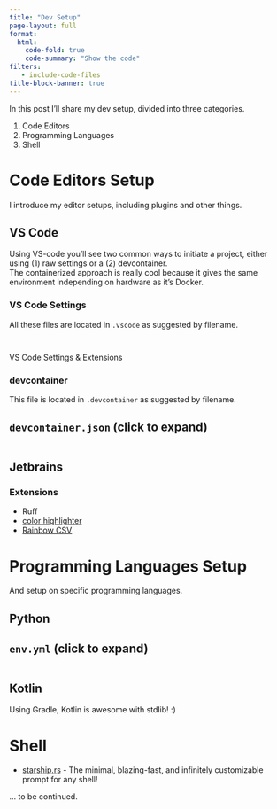 ```yaml
---
title: "Dev Setup"
page-layout: full
format:
  html:
    code-fold: true
    code-summary: "Show the code"
filters:
   - include-code-files
title-block-banner: true
---
```


In this post I'll share my dev setup, divided into three categories.  

1. Code Editors
2. Programming Languages
3. Shell

# Code Editors Setup

I introduce my editor setups, including plugins and other things.

## VS Code

Using VS-code you'll see two common ways to initiate a project, either using (1) raw settings or a (2) devcontainer.  
The containerized approach is really cool because it gives the same environment independing on hardware as it's Docker.

### VS Code Settings

All these files are located in `.vscode` as suggested by filename.


::: {#tbl-panel layout-ncol=2}

```.json
```

```.json
```

VS Code Settings & Extensions
:::

### devcontainer

This file is located in `.devcontainer` as suggested by filename.

::: {.callout-note collapse="true"}
## `devcontainer.json` (click to expand)

```.json
```
:::

## Jetbrains

### Extensions

- Ruff
- [color highlighter](https://plugins.jetbrains.com/plugin/13309-color-highlighter)
- [Rainbow CSV](https://plugins.jetbrains.com/plugin/12896-rainbow-csv)

# Programming Languages Setup

And setup on specific programming languages.

## Python

::: {.callout-note collapse="true"}
## `env.yml` (click to expand)

```.yaml
```
:::


## Kotlin

Using Gradle, Kotlin is awesome with stdlib! :)

# Shell

- [starship.rs](https://starship.rs/) - The minimal, blazing-fast, and infinitely customizable prompt for any shell!

... to be continued.